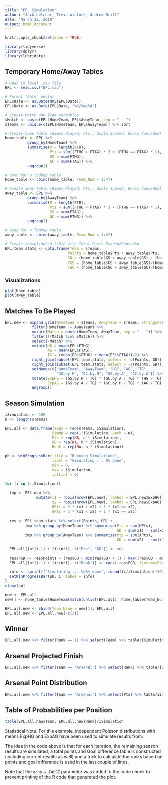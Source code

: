 ---
title: "EPL Simulation"
author: "Jack Letcher, Treva Winlock, Andrew Brill"
date: "March 12, 2018"
output: html_document
---

```{r setup, include=FALSE}
knitr::opts_chunk$set(echo = TRUE)
```

```{r libraries, echo=FALSE}
library(tidyverse)
library(dplyr)
library(lubridate)
```

## Temporary Home/Away Tables
```{r temp tables}
# Read in local .csv file 
EPL <- read.csv("EPL.csv")

# Format "Date" vector
EPL$Date <- as.Date(dmy(EPL$Date))
EPL$Date <- as.Date(EPL$Date, "%Y/%m/%d")

# Create Match and Team variables
sMatch <- paste(EPL$HomeTeam, EPL$AwayTeam, sep = " - ")
sTeams <- unique(c(EPL$HomeTeam, EPL$AwayTeam)) %>% sort

# Create home table (Games Played, Pts., Goals Scored, Goals Conceded)
home_table <- EPL %>% 
          group_by(HomeTeam) %>%
          summarise(P = length(FTR),
                    Pts = sum((FTHG > FTAG) * 3 + (FTHG == FTAG) * 1),
                    GS = sum(FTHG),
                    GC = sum(FTAG)) %>%
          ungroup()

# Used for a lookup table 
home_table <- cbind(home_table, Team_Num = 1:47)

# Create away table (Games Played, Pts., Goals Scored, Goals Conceded)
away_table <- EPL %>% 
          group_by(AwayTeam) %>%
          summarise(P = length(FTR),
                    Pts = sum((FTHG < FTAG) * 3 + (FTHG == FTAG) * 1),
                    GS = sum(FTAG),
                    GC = sum(FTHG)) %>%
          ungroup()

# Used for a lookup table
away_table <- cbind(away_table, Team_Num = 1:47)

# Create consolidated table with Total Goals Scored/Conceded
EPL.team.stats <- data.frame(Team = sTeams,
                            Points = home_table$Pts + away_table$Pts,
                            GD = (home_table$GS + away_table$GS) - (home_table$GC + away_table$GC),
                            TGS = (home_table$GS + away_table$GS)/(home_table$P + away_table$P),
                            TGC = (home_table$GC + away_table$GC)/(home_table$P + away_table$P), stringsAsFactors = FALSE)
```

### Visualizations
```{r pressure, echo=FALSE}
plot(home_table)
plot(away_table)
```

## Matches To Be Played
```{r TBP}
EPL.new <- expand.grid(HomeTeam = sTeams, AwayTeam = sTeams, stringsAsFactors = FALSE) %>%
            filter(HomeTeam != AwayTeam) %>%
            mutate(Match = paste(HomeTeam, AwayTeam, sep = " - ")) %>%
            filter(!(Match %in% sMatch)) %>%
            select(-Match) %>%
            mutate(HG = mean(EPL$FTHG),
                   AG = mean(EPL$FTAG),
                   TG = (mean(EPL$FTHG) + mean(EPL$FTAG))/2) %>%
            right_join(subset(EPL.team.stats, select = -c(Points, GD)),  by = c("HomeTeam" = "Team")) %>%
            right_join(subset(EPL.team.stats, select = -c(Points, GD)), by = c("AwayTeam" = "Team")) %>%
            setNames(c("HomeTeam", "AwayTeam", "HG", "AG", "TG", 
                       "GS.by.H", "GC.by.H", "GS.by.A", "GC.by.A")) %>%
            mutate(ExpHG = (GS.by.H / TG) * (GC.by.A / TG) * (HG / TG) * TG,
                   ExpAG = (GS.by.A / TG) * (GC.by.H / TG) * (AG / TG) * TG) %>%
            ungroup()
```

## Season Simulation
```{r simulation}
iSimulation <- 500
n <- length(sTeams)

EPL.all <- data.frame(Team = rep(sTeams, iSimulation),
                     SimNo = rep(1:iSimulation, each = n),
                     Pts = rep(NA, n * iSimulation),
                     GD = rep(NA, n * iSimulation),
                     Rank = rep(NA, n * iSimulation))

pb <- winProgressBar(title = "Running Simulations", 
                     label = "Simulating ... 0% done", 
                     min = 0, 
                     max = iSimulation, 
                     initial = 0)

for (i in 1:iSimulation){
  
  tmp <- EPL.new %>% 
              mutate(x1 = rpois(nrow(EPL.new), lambda = EPL.new$ExpHG), 
                     x2 = rpois(nrow(EPL.new), lambda = EPL.new$ExpAG), 
                     HPts = 3 * (x1 > x2) + 1 * (x1 == x2),
                     APts = 3 * (x1 < x2) + 1 * (x1 == x2))
  
  res <- EPL.team.stats %>% select(Points, GD) + 
         tmp %>% group_by(HomeTeam) %>% summarise(Pts = sum(HPts),
                                                  GD = sum(x1) - sum(x2)) %>% select(Pts, GD) + 
         tmp %>% group_by(AwayTeam) %>% summarise(Pts = sum(APts),
                                                  GD = sum(x2) - sum(x1)) %>% select(Pts, GD) 

  EPL.all[(n*(i-1) + 1):(n*i), c("Pts", "GD")] <- res
  
  res$PGD <- res$Points + (res$GD - min(res$GD) + 1) / max((res$GD - min(res$GD) + 1) + 1)
  EPL.all[(n*(i-1) + 1):(n*i), c("Rank")] <- rank(-res$PGD, ties.method = "random")  

  info <- sprintf("Simulating ... %d%% done", round((i/iSimulation)*100))
  setWinProgressBar(pb, i, label = info)  
}
close(pb)
```


```{r teamname_addition, echo=FALSE}
new <- EPL.all
new[] <- home_table$HomeTeam[match(unlist(EPL.all), home_table$Team_Num)]

EPL.all.new <- cbind(Team_Name = new[1], EPL.all)
EPL.all.new <- EPL.all.new[-c(2)]
```


## Winner
```{r winner model}
EPL.all.new %>% filter(Rank == 1) %>% select(Team) %>% table/iSimulation
```

## Arsenal Projected Finish
```{r projected }
EPL.all.new %>% filter(Team == "Arsenal") %>% select(Rank) %>% table/iSimulation
```

## Arsenal Point Distribution
```{r point distribution}
EPL.all.new %>% filter(Team == "Arsenal") %>% select(Pts) %>% table/iSimulation
```
## Table of Probabilities per Position
```{r Probabilities}
table(EPL.all.new$Team, EPL.all.new$Rank)/iSimulation
```

Statistical Note: For this example, independent Poisson distributions with means ExpHG and ExpAG have been used to simulate results from. 

The idea in the code above is that for each iteration, the remaining season results are simulated, a total points and Goal difference table is constructed (including current results as well) and a trick to calculate the ranks based on points and goal difference is used in the last couple of lines. 


Note that the `echo = FALSE` parameter was added to the code chunk to prevent printing of the R code that generated the plot.
